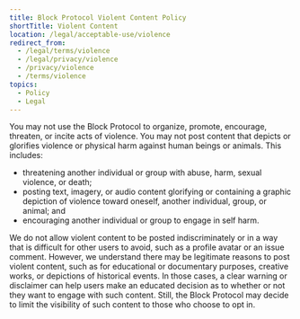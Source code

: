 ```yaml
---
title: Block Protocol Violent Content Policy
shortTitle: Violent Content
location: /legal/acceptable-use/violence
redirect_from:
  - /legal/terms/violence
  - /legal/privacy/violence
  - /privacy/violence
  - /terms/violence
topics:
  - Policy
  - Legal
---
```


You may not use the Block Protocol to organize, promote, encourage, threaten, or incite acts of violence. You may not post content that depicts or glorifies violence or physical harm against human beings or animals. This includes:

- threatening another individual or group with abuse, harm, sexual violence, or death;
- posting text, imagery, or audio content glorifying or containing a graphic depiction of violence toward oneself, another individual, group, or animal; and
- encouraging another individual or group to engage in self harm.

We do not allow violent content to be posted indiscriminately or in a way that is difficult for other users to avoid, such as a profile avatar or an issue comment. However, we understand there may be legitimate reasons to post violent content, such as for educational or documentary purposes, creative works, or depictions of historical events. In those cases, a clear warning or disclaimer can help users make an educated decision as to whether or not they want to engage with such content. Still, the Block Protocol may decide to limit the visibility of such content to those who choose to opt in. 
